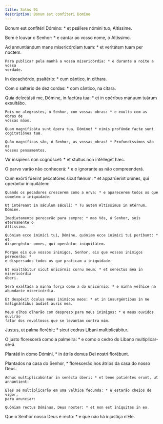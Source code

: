 ```yaml
---
title: Salmo 91
description: Bonum est confiteri Domino
---
```


<div class="side-by-side not-content">

Bonum est confitéri Dómino: * et psállere nómini tuo, Altíssime.

Bom é louvar o Senhor: * e cantar ao vosso nome, ó Altíssimo.

  <span>
    Ad annuntiándum mane misericórdiam tuam: * et veritátem tuam per noctem.

    Para publicar pela manhã a vossa misericórdia: * e durante a noite a vossa
    verdade.
  </span>

In decachórdo, psaltério: * cum cántico, in cíthara.

Com o saltério de dez cordas: * com cântico, na cítara.

  <span>
    Quia delectásti me, Dómine, in factúra tua: * et in opéribus mánuum tuárum
    exsultábo.

    Pois me alegrastes, ó Senhor, com vossas obras: * e exulto com as obras de
    vossas mãos.

    Quam magnificáta sunt ópera tua, Dómine! * nimis profúndæ factæ sunt
    cogitatiónes tuæ.

    Quão magníficas são, ó Senhor, as vossas obras! * Profundíssimos são os
    vossos pensamentos.
  </span>

Vir insípiens non cognóscet: * et stultus non intélleget hæc.

O parvo varão não conhecerá: * e o ignorante as não compreenderá.

  <span>
    Cum exórti fúerint peccatóres sicut fænum: * et apparúerint omnes, qui
    operántur iniquitátem:

    Quando os pecadores crescerem como a erva: * e aparecerem todos os que
    cometem a iniquidade:

    Ut intéreant in sǽculum sǽculi: * Tu autem Altíssimus in ætérnum, Dómine.

    Imediatamente perecerão para sempre: * mas Vós, ó Senhor, sois eternamente o
    Altíssimo.

    Quóniam ecce inimíci tui, Dómine, quóniam ecce inimíci tui períbunt: * et
    dispergéntur omnes, qui operántur iniquitátem.

    Porque eis que vossos inimigos, Senhor, eis que vossos inimigos perecerão: *
    e dispersados todos os que praticam a iniquidade.

    Et exaltábitur sicut unicórnis cornu meum: * et senéctus mea in misericórdia
    úberi.

    Será exaltada a minha força como a do unicórnio: * e minha velhice na
    abundante misericórdia.

    Et despéxit óculus meus inimícos meos: * et in insurgéntibus in me
    malignántibus áudiet auris mea.

    Meus olhos olharão com desprezo para meus inimigos: * e meus ouvidos ouvirão
    falar dos revoltosos que se levantam contra mim.
  </span>

Justus, ut palma florébit: * sicut cedrus Líbani multiplicábitur.

  <span>
    O justo florescerá como a palmeira: * e como o cedro do Líbano
    multiplicar-se-á.
  </span>

Plantáti in domo Dómini, * in átriis domus Dei nostri florébunt.

  <span>
    Plantados na casa do Senhor, * florescerão nos átrios da casa do nosso Deus.

    Adhuc multiplicabúntur in senécta úberi: * et bene patiéntes erunt, ut
    annúntient:

    Eles se multiplicarão em uma velhice fecunda: * e estarão cheios de vigor,
    para anunciar:

    Quóniam rectus Dóminus, Deus noster: * et non est iníquitas in eo.
  </span>

Que o Senhor nosso Deus é recto: * e que não há injustiça n’Ele.

</div>
